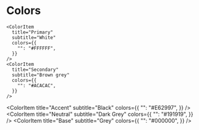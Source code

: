 
<Meta title="Style Guide/Colors" />

# Colors

<div class="pt-32">
  <ColorPalette>

    <ColorItem
      title="Primary"
      subtitle="White"
      colors={{
        "": "#FFFFFF",
      }}
    />
    <ColorItem
      title="Secondary"
      subtitle="Brown grey"
      colors={{
        "": "#ACACAC",
      }}
    />
   <ColorItem
     title="Accent"
     subtitle="Black"
     colors={{
       "": "#E62997",
     }}
   />
    <ColorItem
      title="Neutral"
      subtitle="Dark Grey"
      colors={{
        "": "#191919",
      }}
    />
    <ColorItem
      title="Base"
      subtitle="Grey"
      colors={{
        "": "#000000",
      }}
    />
  </ColorPalette>
</div>
